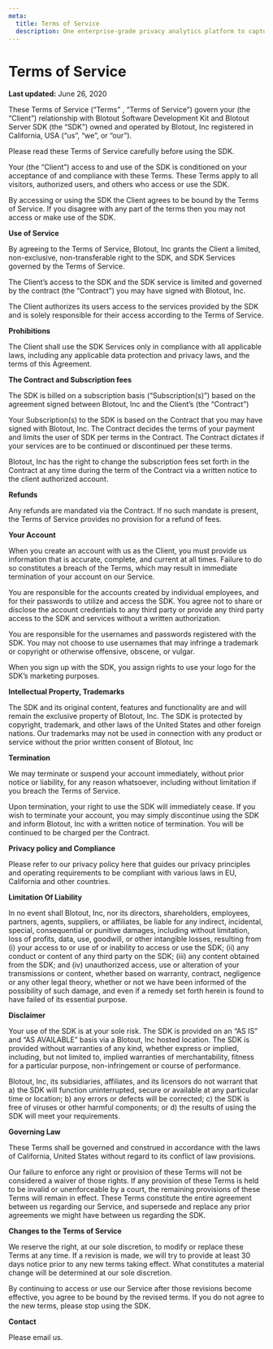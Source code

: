 ```yaml
---
meta:
  title: Terms of Service
  description: One enterprise-grade privacy analytics platform to capture product analytics, integrate all customer data, and activate it for doubling revenue.
---
```



<MDX>
  <div className='header'>
    <h1>Terms of Service</h1>
    <div className='date'>
      <b>Last updated:</b> June 26, 2020
    </div>
  </div>

  <div className='content-wrapper'>

These Terms of Service (“Terms” , “Terms of Service”) govern your (the “Client”) relationship with Blotout Software Development Kit and Blotout Server SDK (the “SDK”) owned and operated by Blotout, Inc registered in California, USA (“us”, “we”, or “our”).

Please read these Terms of Service carefully before using the SDK.

Your (the “Client”) access to and use of the SDK is conditioned on your acceptance of and compliance with these Terms. These Terms apply to all visitors, authorized users, and others who access or use the SDK.

By accessing or using the SDK the Client agrees to be bound by the Terms of Service. If you disagree with any part of the terms then you may not access or make use of the SDK.

**Use of Service**

By agreeing to the Terms of Service, Blotout, Inc grants the Client a limited, non-exclusive, non-transferable right to the SDK, and SDK Services governed by the Terms of Service.

The Client’s access to the SDK and the SDK service is limited and governed by the contract (the “Contract”) you may have signed with Blotout, Inc.

The Client authorizes its users access to the services provided by the SDK and is solely responsible for their access according to the Terms of Service.

**Prohibitions**

The Client shall use the SDK Services only in compliance with all applicable laws, including any applicable data protection and privacy laws, and the terms of this Agreement.

**The Contract and Subscription fees**

The SDK is billed on a subscription basis (“Subscription(s)”) based on the agreement signed between Blotout, Inc and the Client’s (the “Contract”)

Your Subscription(s) to the SDK is based on the Contract that you may have signed with Blotout, Inc. The Contract decides the terms of your payment and limits the user of SDK per terms in the Contract. The Contract dictates if your services are to be continued or discontinued per these terms.

Blotout, Inc has the right to change the subscription fees set forth in the Contract at any time during the term of the Contract via a written notice to the client authorized account.

**Refunds**

Any refunds are mandated via the Contract. If no such mandate is present, the Terms of Service provides no provision for a refund of fees.

**Your Account**

When you create an account with us as the Client, you must provide us information that is accurate, complete, and current at all times. Failure to do so constitutes a breach of the Terms, which may result in immediate termination of your account on our Service.

You are responsible for the accounts created by individual employees, and for their passwords to utilize and access the SDK. You agree not to share or disclose the account credentials to any third party or provide any third party access to the SDK and services without a written authorization.

You are responsible for the usernames and passwords registered with the SDK. You may not choose to use usernames that may infringe a trademark or copyright or otherwise offensive, obscene, or vulgar.

When you sign up with the SDK, you assign rights to use your logo for the SDK’s marketing purposes.

**Intellectual Property, Trademarks**

The SDK and its original content, features and functionality are and will remain the exclusive property of Blotout, Inc. The SDK is protected by copyright, trademark, and other laws of the United States and other foreign nations. Our trademarks may not be used in connection with any product or service without the prior written consent of Blotout, Inc

**Termination**

We may terminate or suspend your account immediately, without prior notice or liability, for any reason whatsoever, including without limitation if you breach the Terms of Service.

Upon termination, your right to use the SDK will immediately cease. If you wish to terminate your account, you may simply discontinue using the SDK and inform Blotout, Inc with a written notice of termination. You will be continued to be charged per the Contract.

**Privacy policy and Compliance**

Please refer to our privacy policy here that guides our privacy principles and operating requirements to be compliant with various laws in EU, California and other countries.

**Limitation Of Liability**

In no event shall Blotout, Inc, nor its directors, shareholders, employees, partners, agents, suppliers, or affiliates, be liable for any indirect, incidental, special, consequential or punitive damages, including without limitation, loss of profits, data, use, goodwill, or other intangible losses, resulting from (i) your access to or use of or inability to access or use the SDK; (ii) any conduct or content of any third party on the SDK; (iii) any content obtained from the SDK; and (iv) unauthorized access, use or alteration of your transmissions or content, whether based on warranty, contract, negligence or any other legal theory, whether or not we have been informed of the possibility of such damage, and even if a remedy set forth herein is found to have failed of its essential purpose.

**Disclaimer**

Your use of the SDK is at your sole risk. The SDK is provided on an “AS IS” and “AS AVAILABLE” basis via a Blotout, Inc hosted location. The SDK is provided without warranties of any kind, whether express or implied, including, but not limited to, implied warranties of merchantability, fitness for a particular purpose, non-infringement or course of performance.

Blotout, Inc, its subsidiaries, affiliates, and its licensors do not warrant that a) the SDK will function uninterrupted, secure or available at any particular time or location; b) any errors or defects will be corrected; c) the SDK is free of viruses or other harmful components; or d) the results of using the SDK will meet your requirements.

**Governing Law**

These Terms shall be governed and construed in accordance with the laws of California, United States without regard to its conflict of law provisions.

Our failure to enforce any right or provision of these Terms will not be considered a waiver of those rights. If any provision of these Terms is held to be invalid or unenforceable by a court, the remaining provisions of these Terms will remain in effect. These Terms constitute the entire agreement between us regarding our Service, and supersede and replace any prior agreements we might have between us regarding the SDK.

**Changes to the Terms of Service**

We reserve the right, at our sole discretion, to modify or replace these Terms at any time. If a revision is made, we will try to provide at least 30 days notice prior to any new terms taking effect. What constitutes a material change will be determined at our sole discretion.

By continuing to access or use our Service after those revisions become effective, you agree to be bound by the revised terms. If you do not agree to the new terms, please stop using the SDK.

**Contact**

Please email us.

  </div>
</MDX>
